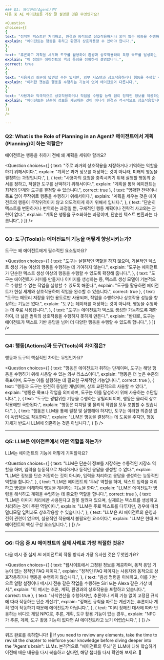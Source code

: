 ```yaml
---
### Q1: 에이전트(Agent)란?
다음 중 AI 에이전트를 가장 잘 설명한 것은 무엇인가요?

<Question
choices={[
{
text: "정적인 텍스트만 처리하고, 환경과 동적으로 상호작용하거나 의미 있는 행동을 수행하는 메커니즘이 없는 시스템.",
explain: "에이전트는 행동을 취하고 환경과 상호작용할 수 있어야 합니다.",
},
{
text: "추론하고 계획을 세우며 도구를 활용하여 환경과 상호작용하여 특정 목표를 달성하는 AI 모델.",
explain: "이 정의는 에이전트의 핵심 특징을 정확하게 설명합니다.",
correct: true
},
{
text: "사용자의 질문에 답변할 수는 있지만, 외부 시스템과 상호작용하거나 행동을 수행할 수 없는 대화형 AI.",
explain: "이러한 챗봇은 행동을 수행하는 기능이 없어 에이전트와 다릅니다.",
},
{
text: "사용자와 적극적으로 상호작용하거나 작업을 수행할 능력 없이 정적인 정보를 제공하는 온라인 저장소.",
explain: "에이전트는 단순히 정보를 제공하는 것이 아니라 환경과 적극적으로 상호작용합니다.",
}
]}
/>

---
```


### Q2: What is the Role of Planning in an Agent? 에이전트에서 계획(Planning)이 하는 역할은?
에이전트는 행동을 취하기 전에 왜 계획을 세워야 할까요?

<Question
choices={[
{
text: "주로 과거의 상호작용을 저장하거나 기억하는 역할을 하기 위해서이다.",
explain: "계획은 과거 정보를 저장하는 것이 아니라, 미래의 행동을 결정하는 과정입니다.",
},
{
text: "사용자의 요청을 충족시키기 위해 실행할 행동의 순서를 정하고, 적절한 도구를 선택하기 위해서이다.",
explain: "계획을 통해 에이전트는 최적의 단계와 도구를 결정할 수 있습니다.",
correct: true
},
{
text: "명확한 전략이나 목표 없이 무작위로 행동을 수행하기 위해서이다.",
explain: "계획을 세우는 것은 에이전트의 행동이 무작위적이지 않고 의도적이게 하기 위해서 입니다.",
},
{
text: "단순히 텍스트를 변환하거나 번역하는 과정일 뿐, 구체적인 행동 계획이나 전략적 사고와는 관련이 없다.",
explain: "계획은 행동을 구조화하는 과정이며, 단순한 텍스트 변환과는 다릅니다",
}
]}
/>

---

### Q3: 도구(Tools)는 에이전트의 기능을 어떻게 향상시키는가?
도구는 왜 에이전트에게 필수적인 요소일까요?

<Question
choices={[
{
text: "도구는 실질적인 역할을 하지 않으며, 기본적인 텍스트 생성 기능 이상의 행동을 수행하는 데 기여하지 않는다.",
explain: "도구는 에이전트가 단순한 텍스트 생성 이상의 행동을 수행할 수 있도록 확장해 줍니다.",
},
{
text: "도구는 에이전트가 커피를 만들거나 이미지를 생성하는 등, 텍스트 생성 모델이 기본적으로 수행할 수 없는 작업을 실행할 수 있도록 해준다.",
explain: "도구를 활용하면 에이전트가 현실 세계와 상호작용하며 작업을 완수할 수 있습니다.",
correct: true
},
{
text: "도구는 메모리 저장을 위한 용도로만 사용되며, 작업을 수행하거나 상호작용 성능을 향상하는 기능은 없다.",
explain: "도구는 데이터를 저장하는 것이 아니라, 행동을 수행하는 데 주로 사용됩니다.",
},
{
text: "도구는 에이전트가 텍스트 생성만 가능하도록 제한하여, 더 넓은 범위의 상호작용을 수행하지 못하게 만든다.",
explain: "반대로, 도구는 에이전트가 텍스트 기반 응답을 넘어 더 다양한 행동을 수행할 수 있도록 합니다.",
}
]}
/>

---

### Q4: 행동(Actions)과 도구(Tools)의 차이점은?
행동과 도구의 핵심적인 차이는 무엇인가요?

<Question
choices={[
{
text: "행동은 에이전트가 취하는 단계이며, 도구는 해당 행동을 수행하기 위해 사용할 수 있는 외부 리소스이다.",
explain: "행동은 더 높은 수준의 목표이며, 도구는 이를 실행하는 데 필요한 구체적인 기능입니다.",
correct: true
},
{
text: "행동과 도구는 완전히 동일한 개념이며, 상호 교환적으로 사용할 수 있다.",
explain: "행동은 목표나 작업을 의미하며, 도구는 이를 달성하기 위해 사용하는 수단입니다.",
},
{
text: "도구는 광범위한 기능을 수행하는 유틸리티이며, 행동은 물리적 상호작용에만 국한된다.",
explain: "행동은 디지털 및 물리적 작업을 모두 포함할 수 있습니다.",
},
{
text: "행동은 LLM을 통해 결정 및 실행해야 하지만, 도구는 이러한 의존성 없이 독립적으로 작동한다.",
explain: "LLM은 행동을 결정하는 데 도움을 주지만, 행동 자체가 반드시 LLM에 의존하는 것은 아닙니다.",
}
]}
/>

---

### Q5: LLM은 에이전트에서 어떤 역할을 하는가?

LLM는 에이전트의 기능에 어떻게 기여할까요?

<Question
choices={[
{
text: "LLM은 단순히 정보를 저장하는 수동적인 저장소 역할을 하며, 입력을 능동적으로 처리하거나 동적인 응답을 생성할 수 없다.",
explain: "LLM은 정보를 단순 저장하는 것이 아니라, 입력을 처리하고 응답을 생성하는 능동적인 역할을 합니다.",
},
{
text: "LLM은 에이전트의 '두뇌' 역할을 하며, 텍스트 입력을 처리하고 명령을 이해하여 행동을 계획하는 기능을 한다.",
explain: "LLM은 에이전트가 명령을 해석하고 계획을 수립하는 데 중요한 역할을 합니다.",
correct: true
},
{
text: "LLM은 이미지 처리에만 사용된다고 잘못 알려져 있으며, 실제로는 텍스트를 생성하고 처리하는 것이 주된 역할이다.",
explain: "LLM은 주로 텍스트를 다루지만, 경우에 따라 멀티모달 입력과도 상호작용할 수 있습니다.",
},
{
text: "LLM은 AI 에이전트의 운영과 전혀 관련이 없으며, 실용적인 적용에서 불필요한 요소이다.",
explain: "LLM은 현대 AI 에이전트의 핵심 구성 요소입니다.",
}
]}
/>

---

### Q6: 다음 중 AI 에이전트의 실제 사례로 가장 적절한 것은?
다음 예시 중 실제 AI 에이전트의 작동 방식과 가장 유사한 것은 무엇인가요?

<Question
choices={[
{
text: "웹사이트에서 고정된 정보를 제공하며, 동적 응답 기능이 없는 정적인 FAQ 페이지.",
explain: "정적인 FAQ 페이지는 사용자와 동적으로 상호작용하거나 행동을 수행하지 않습니다.",
},
{
text: "음성 명령을 이해하고, 이를 기반으로 알람 설정이나 메시지 전송 같은 작업을 수행하는 Siri 또는 Alexa 같은 가상 비서.",
explain: "이 예시는 추론, 계획, 환경과의 상호작용을 포함하고 있습니다.",
correct: true
},
{
text: "사칙연산을 수행하지만, 추론이나 계획 기능 없이 고정된 규칙에 따라 작동하는 단순 계산기",
explain: "정해진 규칙을 따르는 계산기는, 추론이나 계획 없이 작동하기 때문에 에이전트가 아닙니다.",
},
{
text: "미리 정해진 대사에 따라 반응하는 비디오 게임 NPC로, 추론, 계획, 도구 활용 기능이 없는 경우.,
explain: "NPC가 추론, 계획, 도구 활용 기능이 없다면 AI 에이전트라고 보기 어렵습니다.",
}
]}
/>

---

퀴즈 완료를 축하합니다! 🥳 If you need to review any elements, take the time to revisit the chapter to reinforce your knowledge before diving deeper into the "Agent's brain": LLMs.
본격적으로 "에이전트의 두뇌"인 LLM에 대해 학습하기 이전에 배운 내용을 다시 복습하고 싶다면, 해당 챕터를 다시 확인해 보세요. 🚀
